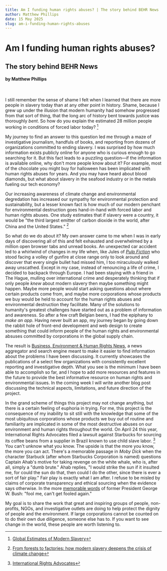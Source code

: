 ```yaml
---
title: Am I funding human rights abuses? | The story behind BEHR News
author: Matthew Phillips
date: 15 May 2025
slug: am-i-funding-human-rights-abuses
---
```


# Am I funding human rights abuses?
## The story behind BEHR News
#### by Matthew Phillips

&nbsp;

I still remember the sense of shame I felt when I learned that there are more people in slavery
today than at any other point in history. Shame, because I grew up under the illusion that modern
humanity had somehow progressed from that sort of thing, that the long arc of history bent
towards justice was thoroughly _bent_. So how do you explain the estimated 28 million people
working in conditions of forced labor today? [^1]

My journey to find an answer to this question led me through a maze of investigative journalism,
handfuls of books, and reporting from dozens of organizations committed to ending slavery.
I was surprised by how much information exists publicly online for anyone who is curious enough
to go searching for it. But this fact leads to a puzzling question—if the information is
available online, why don't more people know about it? For example, most of the chocolate you might
buy for halloween has been implicated with human rights abuses for years. And you may have heard about
blood diamonds, but what about slavery in the seafood industry or in the metals fueling our tech
economy? 

Our increasing awareness of climate change and environmental degredation has increased our 
sympathy for environmental protection and sustainability, but a lesser known fact is how much
of our modern penchant for environmental destruction goes hand-in-hand with forced labor and
human rights abuses. One study estimates that if slavery were a
country, it would be "the third largest emitter of carbon dioxide in the world, after China and 
the United States." [^2]

So what do we do about it? My own answer came to me when I was in early days of discovering all
of this and felt exhausted and overwhelmed by a million open browser tabs and unread books. An
unexpected car accident led to a whirlwind of changes in my life when, like Jules of [_Pulp Fiction_](https://www.youtube.com/watch?v=Mw8NR6p8gyI)
who stood facing a volley of gunfire at close range only to look around and discover that every single bullet
had missed him, I too miraculously walked away unscathed. Except in my case, instead of renouncing
a life of crime, I decided to backpack through Europe. I had been staying with a friend in The Hague,
mulling over international crime and desperately thinking that if only people _knew_ about
modern slavery then maybe something might happen. Maybe more people would start asking questions about 
where certain products come from, and maybe more corporations whose products we buy
would be held to account for the human rights abuses and environmental destruction they facilitate.
Many of the solutions to humanity's greatest challenges have started out as a problem of
information and awareness. So after a few craft Belgian beers, I had the epiphany to _make an app_. 
Having never built an app, my journey began by going down the rabbit hole of front-end
development and web design to create something that could inform people of the human rights and
environmental absuses committed by corporations in the global supply chain.

The result is [Business, Environment & Human Rights News](https://www.behr.news), a news aggregator
and search engine meant to make it easier to find information about the problems I have been
discussing. It currently showcases the publications of a select few organizations with
consistently excellent reporting and investigative depth. What you see is the minimum I have
been able to accomplish so far, and I hope to add more resources and features in the future to
provide the best informative resource on human rights and environmental issues. In the coming
week I will write another blog post discussing the technical aspects, limitations, and future
direction of the project.

In the grand scheme of things this project may not change anything, but there is a certain feeling
of euphoria in trying. For me, this project is the consequence of my inability to sit still with the knowledge 
that some of the most ubiquitous corporations whose products we buy out of routine and familiarity
are implicated in some of the most destructive abuses on our environment and human rights throughout the
world. On April 24 this year, International Rights Advocates filed a lawsuit against Starbucks for
sourcing its coffee beans from a supplier in Brazil known to use child slave labor. [^3]
You can't unknow what you know. The upside is that the more you know, the more you can act.
There's a memorable passage in _Moby Dick_ when the character Starbuck (after whom Starbucks Corporation is
named) questions Captain Ahab's motive for taking revenge on the white whale, who is, after all, simply a "dumb brute."
Ahab replies, "I would strike the sun if it insulted me, for could the sun do that, then could I do the other, 
since there is ever a sort of fair play." Fair play is exactly what I am after. I refuse to be misled by claims
of corporate transparency and ethical sourcing when the evidence says otherwise.
In the more [memorable words](https://www.gettyimages.com/detail/video/president-george-w-bush-delivers-his-famous-fool-me-once-news-footage/1271658781) 
of former President George W. Bush: "fool me, can't get fooled again."

My goal is to share the work that great and inspiring groups of people, non-profits, NGOs, and investigative
outlets are doing to help protect the dignity of people and the environment. If large corporations cannot be 
counted on to do their own due diligence, someone else has to. If you want to see change in the world, these people
are worth listening to.









[^1]: [Global Estimates of Modern Slavery](https://www.ilo.org/sites/default/files/wcmsp5/groups/public/@ed_norm/@ipec/documents/publication/wcms_854733.pdf)
[^2]: [From forests to factories: how modern slavery deepens the crisis of climate change](https://sussex.figshare.com/articles/journal_contribution/From_forests_to_factories_how_modern_slavery_deepens_the_crisis_of_climate_change/28696442?file=53326661)
[^3]: [International Rights Advocates](https://www.internationalrightsadvocates.org/cases/coffee)